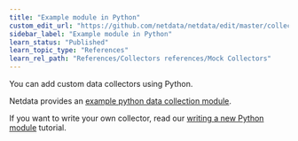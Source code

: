 ```yaml
---
title: "Example module in Python"
custom_edit_url: "https://github.com/netdata/netdata/edit/master/collectors/python.d.plugin/example/README.md"
sidebar_label: "Example module in Python"
learn_status: "Published"
learn_topic_type: "References"
learn_rel_path: "References/Collectors references/Mock Collectors"
---
```



You can add custom data collectors using Python.

Netdata provides an [example python data collection module](https://github.com/netdata/netdata/tree/master/collectors/python.d.plugin/example).

If you want to write your own collector, read our [writing a new Python module](/collectors/python.d.plugin/README.md#how-to-write-a-new-module) tutorial.


